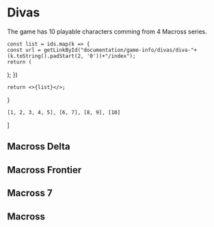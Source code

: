# Divas

The game has 10 playable characters comming from 4 Macross series.



    const list = ids.map(k => {
    const url = getLinkById("documentation/game-info/divas/diva-"+(k.toString().padStart(2, '0'))+"/index");
    return (
<article class="col col--4 margin-bottom--lg"><Link
        href={url}
        className={clsx('card padding--lg', styles.cardContainer)}>
        <DivaImage type="l_size_crop" divaId={k} />
        </Link></article>
    );
})

    return <>{list}</>;
}

    [1, 2, 3, 4, 5], [6, 7], [8, 9], [10]
]

## Macross Delta

<section class="row">
<DivaClick ids={DivaLists[0]} />
</section>

## Macross Frontier

<section class="row">
<DivaClick ids={DivaLists[1]} />
</section>

## Macross 7

<section class="row">
<DivaClick ids={DivaLists[2]} />
</section>

## Macross

<section class="row">
<DivaClick ids={DivaLists[3]} />
</section>
